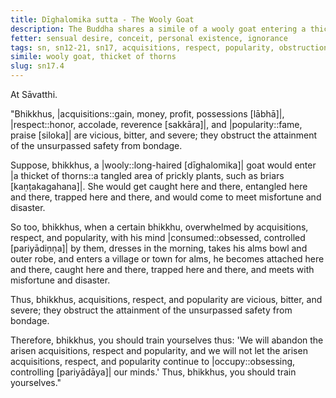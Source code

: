 ```yaml
---
title: Dīghalomika sutta - The Wooly Goat
description: The Buddha shares a simile of a wooly goat entering a thicket of thorns to explain how acquisitions, respect, and popularity are vicious, bitter, and severe, obstructing the attainment of the unsurpassed safety from bondage.
fetter: sensual desire, conceit, personal existence, ignorance
tags: sn, sn12-21, sn17, acquisitions, respect, popularity, obstruction, wooly goat, thicket of thorns, misfortune, disaster, entangled, trapped
simile: wooly goat, thicket of thorns
slug: sn17.4
---
```


At Sāvatthi.

"Bhikkhus, |acquisitions::gain, money, profit, possessions [lābhā]|, |respect::honor, accolade, reverence [sakkāra]|, and |popularity::fame, praise [siloka]| are vicious, bitter, and severe; they obstruct the attainment of the unsurpassed safety from bondage.

Suppose, bhikkhus, a |wooly::long-haired [dīghalomika]| goat would enter |a thicket of thorns::a tangled area of prickly plants, such as briars [kaṇṭakagahana]|. She would get caught here and there, entangled here and there, trapped here and there, and would come to meet misfortune and disaster.

So too, bhikkhus, when a certain bhikkhu, overwhelmed by acquisitions, respect, and popularity, with his mind |consumed::obsessed, controlled [pariyādiṇṇa]| by them, dresses in the morning, takes his alms bowl and outer robe, and enters a village or town for alms, he becomes attached here and there, caught here and there, trapped here and there, and meets with misfortune and disaster.

Thus, bhikkhus, acquisitions, respect, and popularity are vicious, bitter, and severe; they obstruct the attainment of the unsurpassed safety from bondage.

Therefore, bhikkhus, you should train yourselves thus: 'We will abandon the arisen acquisitions, respect and popularity, and we will not let the arisen acquisitions, respect, and popularity continue to |occupy::obsessing, controlling [pariyādāya]| our minds.' Thus, bhikkhus, you should train yourselves."